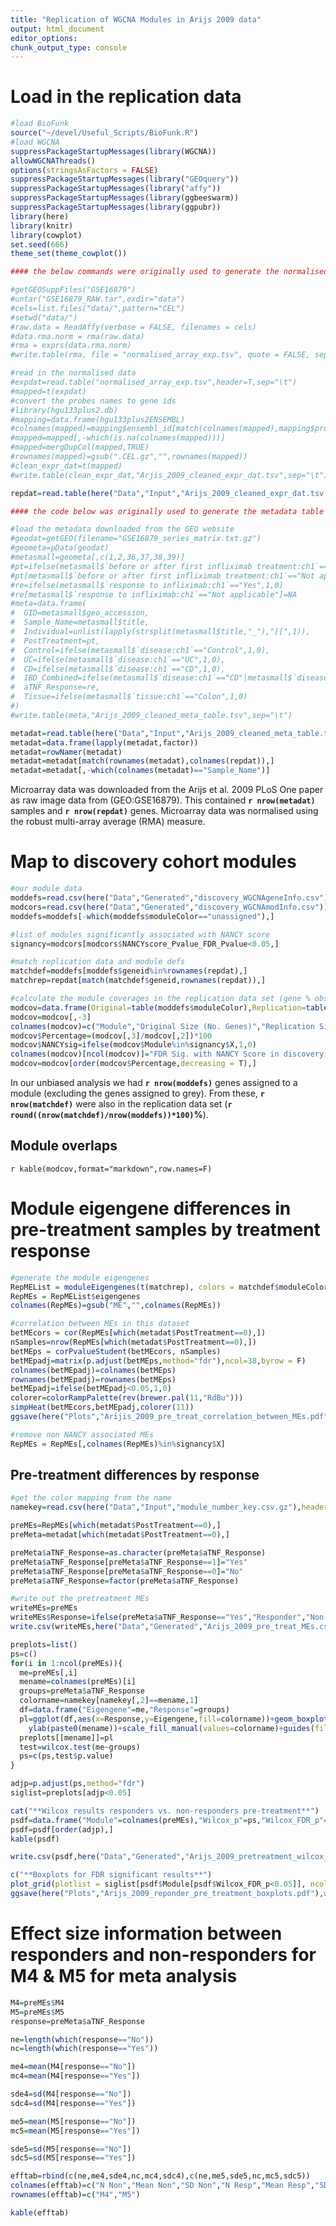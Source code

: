 ```yaml
---
title: "Replication of WGCNA Modules in Arijs 2009 data"
output: html_document
editor_options: 
chunk_output_type: console
---
```


# Load in the replication data

```r
#load BioFunk
source("~/devel/Useful_Scripts/BioFunk.R")
#load WGCNA
suppressPackageStartupMessages(library(WGCNA))
allowWGCNAThreads()
options(stringsAsFactors = FALSE)
suppressPackageStartupMessages(library("GEOquery"))
suppressPackageStartupMessages(library("affy"))
suppressPackageStartupMessages(library(ggbeeswarm))
suppressPackageStartupMessages(library(ggpubr))
library(here)
library(knitr)
library(cowplot)
set.seed(666)
theme_set(theme_cowplot())

#### the below commands were originally used to generate the normalised data ####

#getGEOSuppFiles("GSE16879")
#untar("GSE16879_RAW.tar",exdir="data")
#cels=list.files("data/",pattern="CEL")
#setwd("data/")
#raw.data = ReadAffy(verbose = FALSE, filenames = cels)
#data.rma.norm = rma(raw.data)
#rma = exprs(data.rma.norm)
#write.table(rma, file = "normalised_array_exp.tsv", quote = FALSE, sep = "\t")

#read in the normalised data
#expdat=read.table("normalised_array_exp.tsv",header=T,sep="\t")
#mapped=t(expdat)
#convert the probes names to gene ids
#library(hgu133plus2.db)
#mapping=data.frame(hgu133plus2ENSEMBL)
#colnames(mapped)=mapping$ensembl_id[match(colnames(mapped),mapping$probe_id)]
#mapped=mapped[,-which(is.na(colnames(mapped)))]
#mapped=mergDupCol(mapped,TRUE)
#rownames(mapped)=gsub(".CEL.gz","",rownames(mapped))
#clean_expr_dat=t(mapped)
#write.table(clean_expr_dat,"Arjis_2009_cleaned_expr_dat.tsv",sep="\t")

repdat=read.table(here("Data","Input","Arijs_2009_cleaned_expr_dat.tsv.gz"),sep="\t")

#### the code below was originally used to generate the metadata table ####

#load the metadata downloaded from the GEO website
#geodat=getGEO(filename="GSE16879_series_matrix.txt.gz")
#geometa=pData(geodat)
#metasmall=geometa[,c(1,2,36,37,38,39)]
#pt=ifelse(metasmall$`before or after first infliximab treatment:ch1`=="After first infliximab treatment",1,0)
#pt[metasmall$`before or after first infliximab treatment:ch1`=="Not applicable"]=NA
#re=ifelse(metasmall$`response to infliximab:ch1`=="Yes",1,0)
#re[metasmall$`response to infliximab:ch1`=="Not applicable"]=NA
#meta=data.frame(
#  GID=metasmall$geo_accession,
#  Sample_Name=metasmall$title,
#  Individual=unlist(lapply(strsplit(metasmall$title,"_"),"[[",1)),
#  PostTreatment=pt,
#  Control=ifelse(metasmall$`disease:ch1`=="Control",1,0),
#  UC=ifelse(metasmall$`disease:ch1`=="UC",1,0),
#  CD=ifelse(metasmall$`disease:ch1`=="CD",1,0),
#  IBD_Combined=ifelse(metasmall$`disease:ch1`=="CD"|metasmall$`disease:ch1`=="UC",1,0),
#  aTNF_Response=re,
#  Tissue=ifelse(metasmall$`tissue:ch1`=="Colon",1,0)
#)
#write.table(meta,"Arijs_2009_cleaned_meta_table.tsv",sep="\t")

metadat=read.table(here("Data","Input","Arijs_2009_cleaned_meta_table.tsv.gz"),sep="\t")
metadat=data.frame(lapply(metadat,factor))
metadat=rowNamer(metadat)
metadat=metadat[match(rownames(metadat),colnames(repdat)),]
metadat=metadat[,-which(colnames(metadat)=="Sample_Name")]
```

Microarray data was downloaded from the Arijs et al. 2009 PLoS One paper as raw image data from (GEO:GSE16879).
This contained **`r nrow(metadat)`** samples and **`r nrow(repdat)`** genes.
Microarray data was normalised using the robust multi-array average (RMA) measure.

# Map to discovery cohort modules

```r
#our module data
moddefs=read.csv(here("Data","Generated","discovery_WGCNAgeneInfo.csv"))
modcors=read.csv(here("Data","Generated","discovery_WGCNAmodInfo.csv"))
moddefs=moddefs[-which(moddefs$moduleColor=="unassigned"),]

#list of modules significantly associated with NANCY score
signancy=modcors[modcors$NANCYscore_Pvalue_FDR_Pvalue<0.05,]

#match replication data and module defs
matchdef=moddefs[moddefs$geneid%in%rownames(repdat),]
matchrep=repdat[match(matchdef$geneid,rownames(repdat)),]

#calculate the module coverages in the replication data set (gene % observed)
modcov=data.frame(Original=table(moddefs$moduleColor),Replication=table(matchdef$moduleColor))
modcov=modcov[,-3]
colnames(modcov)=c("Module","Original Size (No. Genes)","Replication Size (No. Genes)")
modcov$Percentage=(modcov[,3]/modcov[,2])*100
modcov$NANCYsig=ifelse(modcov$Module%in%signancy$X,1,0)
colnames(modcov)[ncol(modcov)]="FDR Sig. with NANCY Score in discovery cohort."
modcov=modcov[order(modcov$Percentage,decreasing = T),]

```

In our unbiased analysis we had **`r nrow(moddefs)`** genes assigned to a module (excluding the genes assigned to grey).
From these, **`r nrow(matchdef)`** were also in the replication data set (**`r round((nrow(matchdef)/nrow(moddefs))*100)`%**).

## Module overlaps

`r kable(modcov,format="markdown",row.names=F)`

# Module eigengene differences in pre-treatment samples by treatment response

```r
#generate the module eigengenes
RepMEList = moduleEigengenes(t(matchrep), colors = matchdef$moduleColor, excludeGrey = TRUE,)
RepMEs = RepMEList$eigengenes
colnames(RepMEs)=gsub("ME","",colnames(RepMEs))

#correlation between MEs in this dataset
betMEcors = cor(RepMEs[which(metadat$PostTreatment==0),])
nSamples=nrow(RepMEs[which(metadat$PostTreatment==0),])
betMEps = corPvalueStudent(betMEcors, nSamples)
betMEpadj=matrix(p.adjust(betMEps,method="fdr"),ncol=38,byrow = F)
colnames(betMEpadj)=colnames(betMEps)
rownames(betMEpadj)=rownames(betMEps)
betMEpadj=ifelse(betMEpadj<0.05,1,0)
colorer=colorRampPalette(rev(brewer.pal(11,"RdBu")))
simpHeat(betMEcors,betMEpadj,colorer(11))
ggsave(here("Plots","Arijis_2009_pre_treat_correlation_between_MEs.pdf"),width = 8,height = 6)

#remove non NANCY associated MEs
RepMEs = RepMEs[,colnames(RepMEs)%in%signancy$X]

```

## Pre-treatment differences by response 

```r
#get the color mapping from the name
namekey=read.csv(here("Data","Input","module_number_key.csv.gz"),header=F)

preMEs=RepMEs[which(metadat$PostTreatment==0),]
preMeta=metadat[which(metadat$PostTreatment==0),]

preMeta$aTNF_Response=as.character(preMeta$aTNF_Response)
preMeta$aTNF_Response[preMeta$aTNF_Response==1]="Yes"
preMeta$aTNF_Response[preMeta$aTNF_Response==0]="No"
preMeta$aTNF_Response=factor(preMeta$aTNF_Response)

#write out the pretreatment MEs
writeMEs=preMEs
writeMEs$Response=ifelse(preMeta$aTNF_Response=="Yes","Responder","Non-Responder")
write.csv(writeMEs,here("Data","Generated","Arijs_2009_pre_treat_MEs.csv"))

preplots=list()
ps=c()
for(i in 1:ncol(preMEs)){
  me=preMEs[,i]
  mename=colnames(preMEs)[i]
  groups=preMeta$aTNF_Response
  colorname=namekey[namekey[,2]==mename,1]
  df=data.frame("Eigengene"=me,"Response"=groups)
  pl=ggplot(df,aes(x=Response,y=Eigengene,fill=colorname))+geom_boxplot()+geom_quasirandom()+
    ylab(paste0(mename))+scale_fill_manual(values=colorname)+guides(fill=F)
  preplots[[mename]]=pl
  test=wilcox.test(me~groups)
  ps=c(ps,test$p.value)
}

adjp=p.adjust(ps,method="fdr")
siglist=preplots[adjp<0.05]

cat("**Wilcox results responders vs. non-responders pre-treatment**")
psdf=data.frame("Module"=colnames(preMEs),"Wilcox_p"=ps,"Wilcox_FDR_p"=adjp)
psdf=psdf[order(adjp),]
kable(psdf)

write.csv(psdf,here("Data","Generated","Arijs_2009_pretreatment_wilcox_eigengenes.csv"))

c("**Boxplots for FDR significant results**")
plot_grid(plotlist = siglist[psdf$Module[psdf$Wilcox_FDR_p<0.05]], ncol=4)
ggsave(here("Plots","Arijs_2009_reponder_pre_treatment_boxplots.pdf"),width=13.33,height=30)
```

# Effect size information between responders and non-responders for M4 & M5 for meta analysis

```r

M4=preMEs$M4
M5=preMEs$M5
response=preMeta$aTNF_Response

ne=length(which(response=="No"))
nc=length(which(response=="Yes"))

me4=mean(M4[response=="No"])
mc4=mean(M4[response=="Yes"])

sde4=sd(M4[response=="No"])
sdc4=sd(M4[response=="Yes"])

me5=mean(M5[response=="No"])
mc5=mean(M5[response=="Yes"])

sde5=sd(M5[response=="No"])
sdc5=sd(M5[response=="Yes"])

efftab=rbind(c(ne,me4,sde4,nc,mc4,sdc4),c(ne,me5,sde5,nc,mc5,sdc5))
colnames(efftab)=c("N Non","Mean Non","SD Non","N Resp","Mean Resp","SD Resp")
rownames(efftab)=c("M4","M5")

kable(efftab)

```